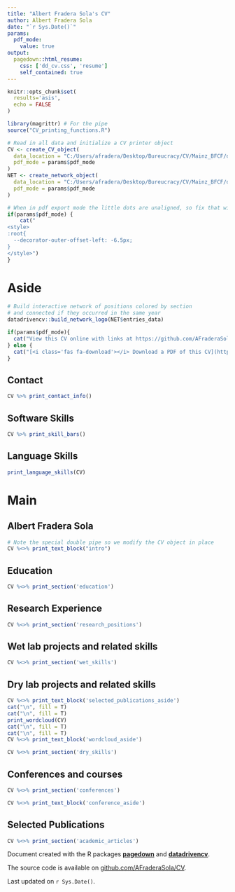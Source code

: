 ---
title: "Albert Fradera Sola's CV"
author: Albert Fradera Sola
date: "`r Sys.Date()`"
params:
  pdf_mode:
    value: true
output:
  pagedown::html_resume:
    css: ['dd_cv.css', 'resume']
    self_contained: true
---

```{r, include=FALSE}
knitr::opts_chunk$set(
  results='asis', 
  echo = FALSE
)

library(magrittr) # For the pipe
source("CV_printing_functions.R")

# Read in all data and initialize a CV printer object
CV <- create_CV_object(
  data_location = "C:/Users/afradera/Desktop/Bureucracy/CV/Mainz_BFCF/data/",  
  pdf_mode = params$pdf_mode
)
NET <- create_network_object(
  data_location = "C:/Users/afradera/Desktop/Bureucracy/CV/Mainz_BFCF/data/",  
  pdf_mode = params$pdf_mode
)
```


```{r}
# When in pdf export mode the little dots are unaligned, so fix that with some conditional CSS.
if(params$pdf_mode) {
    cat("
<style>
:root{
  --decorator-outer-offset-left: -6.5px;
}
</style>")
}
```


Aside
================================================================================

```{r}
# Build interactive network of positions colored by section
# and connected if they occurred in the same year
datadrivencv::build_network_logo(NET$entries_data)
```


```{r}
if(params$pdf_mode){
  cat("View this CV online with links at https://github.com/AFraderaSola/CV/blob/master/cv.html")
} else {
  cat("[<i class='fas fa-download'></i> Download a PDF of this CV](https://github.com/AFraderaSola/CV/blob/master/cv.pdf)")
}
```

Contact {#contact}
--------------------------------------------------------------------------------

```{r}
CV %>% print_contact_info()
```

Software Skills {#skills}
--------------------------------------------------------------------------------

```{r}
CV %>% print_skill_bars()
```

Language Skills {#languageskills}
--------------------------------------------------------------------------------

```{r, message=F, warning=F}
print_language_skills(CV)
```

Main
================================================================================

Albert Fradera Sola {#title}
--------------------------------------------------------------------------------

```{r}
# Note the special double pipe so we modify the CV object in place
CV %<>% print_text_block("intro") 
```



Education {data-icon=graduation-cap data-concise=true}
--------------------------------------------------------------------------------

```{r}
CV %<>% print_section('education')
```



Research Experience {data-icon=flask}
--------------------------------------------------------------------------------


```{r}
CV %<>% print_section('research_positions')
```



Wet lab projects and related skills {data-icon=vial}
--------------------------------------------------------------------------------

```{r}
CV %<>% print_section('wet_skills')
```


\pagebreak

Dry lab projects and related skills {data-icon=laptop}
--------------------------------------------------------------------------------

::: aside

```{r, message=F, warning=F}
CV %<>% print_text_block('selected_publications_aside')
cat("\n", fill = T)
cat("\n", fill = T)
print_wordcloud(CV)
cat("\n", fill = T)
cat("\n", fill = T)
CV %<>% print_text_block('wordcloud_aside')
```
:::

```{r}
CV %<>% print_section('dry_skills')
```


Conferences and courses {data-icon=chalkboard-teacher}
--------------------------------------------------------------------------------

```{r}
CV %<>% print_section('conferences')
```

::: aside

```{r, message=F, warning=F}
CV %<>% print_text_block('conference_aside')
```
:::

Selected Publications {data-icon=book}
--------------------------------------------------------------------------------


```{r}
CV %<>% print_section('academic_articles')
```


::: aside

Document created with the R packages [**pagedown**](https://github.com/rstudio/pagedown) and [**datadrivencv**](https://github.com/nstrayer/datadrivencv). 

The source code is available on [github.com/AFraderaSola/CV](https://github.com/AFraderaSola/CV).

Last updated on `r Sys.Date()`.

:::